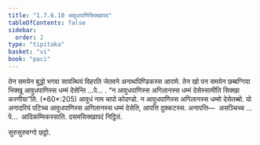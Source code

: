 ```yaml
---
title: "1.7.6.10 आवुधपाणिसिक्खापद"
tableOfContents: false
sidebar:
  order: 2
type: "tipitaka"
basket: "vi"
book: "paci"
---
```



<DynamicBreadcrumb />

<Division number="637" book="paci">

<Paragraph number="1996" book="paci">
तेन समयेन बुद्धो भगवा सावत्थियं विहरति जेतवने अनाथपिण्डिकस्स आरामे. तेन खो पन समयेन छब्बग्गिया भिक्खू आवुधपाणिस्स धम्मं देसेन्ति …पे… .
</Paragraph>

<Paragraph number="1997" book="paci">
<Emphasis>“न आवुधपाणिस्स अगिलानस्स धम्मं देसेस्सामीति सिक्खा करणीया”</Emphasis>ति. (*60*:<Emphasis>205</Emphasis>)
</Paragraph>

<Paragraph number="1998" book="paci">
<Emphasis>आवुधं</Emphasis> नाम चापो कोदण्डो.
</Paragraph>

<Paragraph number="1999" book="paci">
न आवुधपाणिस्स अगिलानस्स धम्मो देसेतब्बो. यो अनादरियं पटिच्च आवुधपाणिस्स अगिलानस्स धम्मं देसेति, आपत्ति दुक्कटस्स.
</Paragraph>

<Paragraph number="2000" book="paci">
अनापत्ति—  असञ्चिच्च …पे…  आदिकम्मिकस्साति.

</Paragraph>
</Division>

<Paragraph number="2001" type="center" book="paci">
दसमसिक्खापदं निट्ठितं.

  
सुरुसुरुवग्गो छट्ठो.
</Paragraph>